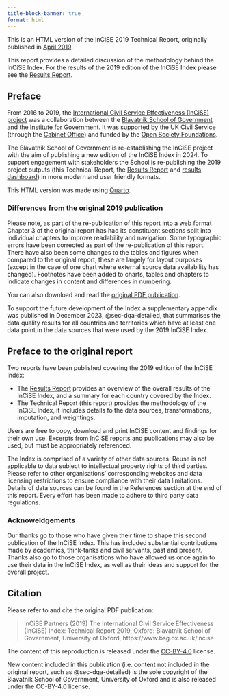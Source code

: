 ```yaml
---
title-block-banner: true
format: html
---
```


This is an HTML version of the InCiSE 2019 Technical Report, originally
published in [April 2019](https://www.bsg.ox.ac.uk/news/new-index-ranks-uk-civil-service-top-followed-new-zealand-and-canada).

This report provides a detailed discussion of the methodology behind the
InCiSE Index. For the results of the 2019 edition of the InCiSE Index please see
the [Results Report](https://incise-project.github.io/incise2019-results/).

## Preface {.unnumbered}

From 2016 to 2019, the
[International Civil Service Effectiveness (InCiSE) project](https://www.bsg.ox.ac.uk/incise)
was a collaboration between the
[Blavatnik School of Government](https://www.bsg.ox.ac.uk) and the
[Institute for Government](http://instituteforgovernment.org.uk).
It was supported by the UK Civil Service (through the
[Cabinet Office](https://www.gov.uk/cabinetoffice)) and funded by the
[Open Society Foundations](https://www.opensocietyfoundations.org).

The Blavatnik School of Government is re-establishing the InCiSE project with
the aim of publishing a new edition of the InCiSE Index in 2024. To support
engagement with stakeholders the School is re-publishing the 2019 project
outputs (this Technical Report, the
[Results Report](https://incise-project.github.io/incise2019-results/) and
[results dashboard](https://incise-project.github.io/incise2019-dashboard/))
in more modern and user friendly formats.

This HTML version was made using [Quarto](https://quarto.org).

### Differences from the original 2019 publication

Please note, as part of the re-publication of this report into a web format
Chapter 3 of the original report has had its constituent sections split into
individual chapters to improve readability and navigation. Some typographic
errors have been corrected as part of the re-publication of this report. There
have also been some changes to the tables and figures when compared to the
original report, these are largely for layout purposes (except in the case of
one chart where external source data availability has changed). Footnotes have
been added to charts, tables and chapters to indicate changes in content and
differences in numbering.

You can also download and read the
[original PDF publication](incise2019_technical_report.pdf).

To support the future development of the Index a supplementary appendix was
published in December 2023, @sec-dqa-detailed, that summarises the data quality
results for all countries and territories which have at least one data point
in the data sources that were used by the 2019 InCiSE Index.

## Preface to the original report

Two reports have been published covering the 2019 edition of the InCiSE Index:

* The [Results Report](https://incise-project.github.io/incise2019-results/)
  provides an overview of the overall results of the InCiSE Index, and a
  summary for each country covered by the Index.
* The Technical Report (this report) provides the methodology of the InCiSE
  Index, it includes details fo the data sources, transformations, imputation,
  and weightings.

Users are free to copy, download and print InCiSE content and findings for
their own use. Excerpts from InCiSE reports and publications may also be used,
but must be appropriately referenced.

The Index is comprised of a variety of other data sources. Reuse is not
applicable to data subject to intellectual property rights of third parties.
Please refer to other organisations’ corresponding websites and data licensing
restrictions to ensure compliance with their data limitations. Details of data
sources can be found in the References section at the end of this report.
Every effort has been made to adhere to third party data regulations.

### Acknoweldgements

Our thanks go to those who have given their time to shape this second
publication of the InCiSE Index. This has included substantial contributions
made by academics, think-tanks and civil servants, past and present. Thanks
also go to those organisations who have allowed us once again to use their data
in the InCiSE Index, as well as their ideas and support for the overall project.

## Citation

Please refer to and cite the original PDF publication:

> InCiSE Partners (2019) The International Civil Service Effectiveness (InCiSE)
> Index: Technical Report 2019, Oxford: Blavatnik School of Government,
> University of Oxford, https://www.bsg.ox.ac.uk/incise

The content of this reproduction is released under the
[CC-BY-4.0](https://creativecommons.org/licenses/by/4.0/) license.

New content included in this publication (i.e. content not included in the
original report, such as @sec-dqa-detailed) is the sole copyright of the
Blavatnik School of Government, University of Oxford and is also released under
the CC-BY-4.0 license.
